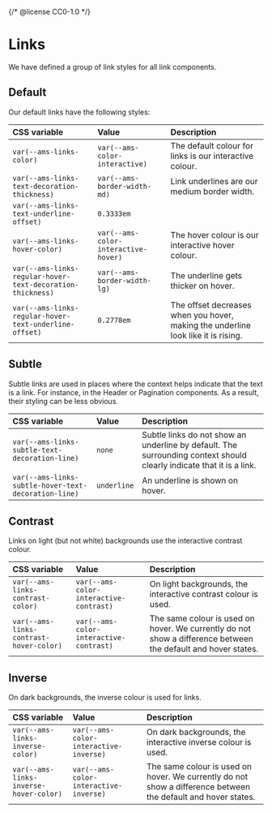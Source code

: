 {/* @license CC0-1.0 */}


<Meta title="Brand/Design Tokens/Links" />

# Links

We have defined a group of link styles for all link components.

## Default

Our default links have the following styles:

| CSS variable                                               | Value                                | Description                                                                       |
| :--------------------------------------------------------- | :----------------------------------- | :-------------------------------------------------------------------------------- |
| `var(--ams-links-color)`                                   | `var(--ams-color-interactive)`       | The default colour for links is our interactive colour.                           |
| `var(--ams-links-text-decoration-thickness)`               | `var(--ams-border-width-md)`         | Link underlines are our medium border width.                                      |
| `var(--ams-links-text-underline-offset)`                   | `0.3333em`                           |                                                                                   |
| `var(--ams-links-hover-color)`                             | `var(--ams-color-interactive-hover)` | The hover colour is our interactive hover colour.                                 |
| `var(--ams-links-regular-hover-text-decoration-thickness)` | `var(--ams-border-width-lg)`         | The underline gets thicker on hover.                                              |
| `var(--ams-links-regular-hover-text-underline-offset)`     | `0.2778em`                           | The offset decreases when you hover, making the underline look like it is rising. |

## Subtle

Subtle links are used in places where the context helps indicate that the text is a link.
For instance, in the Header or Pagination components.
As a result, their styling can be less obvious.

| CSS variable                                         | Value       | Description                                                                                                          |
| :--------------------------------------------------- | :---------- | :------------------------------------------------------------------------------------------------------------------- |
| `var(--ams-links-subtle-text-decoration-line)`       | `none`      | Subtle links do not show an underline by default. The surrounding context should clearly indicate that it is a link. |
| `var(--ams-links-subtle-hover-text-decoration-line)` | `underline` | An underline is shown on hover.                                                                                      |

## Contrast

Links on light (but not white) backgrounds use the interactive contrast colour.

| CSS variable                            | Value                                   | Description                                                                                                   |
| :-------------------------------------- | :-------------------------------------- | :------------------------------------------------------------------------------------------------------------ |
| `var(--ams-links-contrast-color)`       | `var(--ams-color-interactive-contrast)` | On light backgrounds, the interactive contrast colour is used.                                                |
| `var(--ams-links-contrast-hover-color)` | `var(--ams-color-interactive-contrast)` | The same colour is used on hover. We currently do not show a difference between the default and hover states. |

## Inverse

On dark backgrounds, the inverse colour is used for links.

| CSS variable                           | Value                                  | Description                                                                                                   |
| :------------------------------------- | :------------------------------------- | :------------------------------------------------------------------------------------------------------------ |
| `var(--ams-links-inverse-color)`       | `var(--ams-color-interactive-inverse)` | On dark backgrounds, the interactive inverse colour is used.                                                  |
| `var(--ams-links-inverse-hover-color)` | `var(--ams-color-interactive-inverse)` | The same colour is used on hover. We currently do not show a difference between the default and hover states. |
